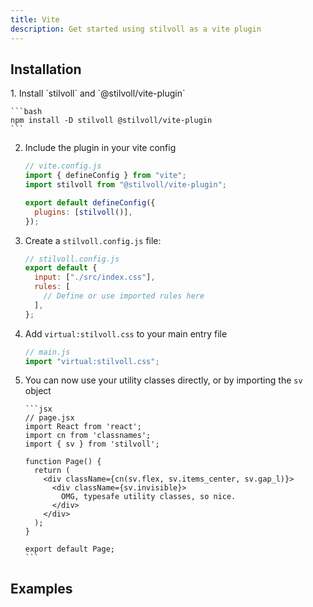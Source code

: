 ```yaml
---
title: Vite
description: Get started using stilvoll as a vite plugin
---
```



## Installation

<Steps>
1. Install `stilvoll` and `@stilvoll/vite-plugin`

    ```bash
    npm install -D stilvoll @stilvoll/vite-plugin
    ```

2.  Include the plugin in your vite config

    ```javascript
    // vite.config.js
    import { defineConfig } from "vite";
    import stilvoll from "@stilvoll/vite-plugin";

    export default defineConfig({
      plugins: [stilvoll()],
    });
    ```

3.  Create a `stilvoll.config.js` file:

    ```javascript
    // stilvoll.config.js
    export default {
      input: ["./src/index.css"],
      rules: [
        // Define or use imported rules here
      ],
    };
    ```

4.  Add `virtual:stilvoll.css` to your main entry file

    ```javascript
    // main.js
    import "virtual:stilvoll.css";
    ```

5.  You can now use your utility classes directly, or by importing the `sv` object

        ```jsx
        // page.jsx
        import React from 'react';
        import cn from 'classnames';
        import { sv } from 'stilvoll';

        function Page() {
          return (
            <div className={cn(sv.flex, sv.items_center, sv.gap_l)}>
              <div className={sv.invisible}>
                OMG, typesafe utility classes, so nice.
              </div>
            </div>
          );
        }

        export default Page;
        ```

    </Steps>

## Examples

<LinkCard
  title="Vite"
  href="https://github.com/lucasdinonolte/stilvoll/tree/main/examples/vite"
/>
